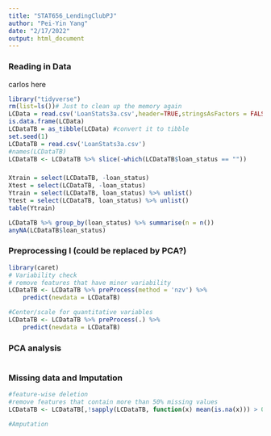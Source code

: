 ```yaml
---
title: "STAT656_LendingClubPJ"
author: "Pei-Yin Yang"
date: "2/17/2022"
output: html_document
---
```

### Reading in Data

carlos here 

```r
library("tidyverse")
rm(list=ls())# Just to clean up the memory again
LCData = read.csv('LoanStats3a.csv',header=TRUE,stringsAsFactors = FALSE)
is.data.frame(LCData)
LCDataTB = as_tibble(LCData) #convert it to tibble
set.seed(1)
LCDataTB = read.csv('LoanStats3a.csv')
#names(LCDataTB)
LCDataTB <- LCDataTB %>% slice(-which(LCDataTB$loan_status == ""))
```

###

```r
Xtrain = select(LCDataTB, -loan_status)
Xtest = select(LCDataTB, -loan_status)
Ytrain = select(LCDataTB, loan_status) %>% unlist()
Ytest = select(LCDataTB, loan_status) %>% unlist()
table(Ytrain)

LCDataTB %>% group_by(loan_status) %>% summarise(n = n())
anyNA(LCDataTB$loan_status)
```


### Preprocessing I (could be replaced by PCA?)

```r
library(caret)
# Variability check
# remove features that have minor variability
LCDataTB <- LCDataTB %>% preProcess(method = 'nzv') %>%
    predict(newdata = LCDataTB)

#Center/scale for quantitative variables
LCDataTB <- LCDataTB %>% preProcess(.) %>%
    predict(newdata = LCDataTB)

```

### PCA analysis

```r

```


### Missing data and Imputation

```r
#feature-wise deletion
#remove features that contain more than 50% missing values
LCDataTB <- LCDataTB[,!sapply(LCDataTB, function(x) mean(is.na(x))) > 0.5]

#Amputation


```







